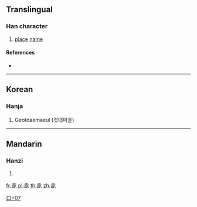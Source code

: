 ==Translingual==

===Han character===
{{Han char|rn=30|rad=口|as=07|sn=10|four=|canj=GIRP|ids=⿱去⿰口匕}}

# [[place]] [[name]]

====References====
* {{Han ref|kx=0193.051|dj=0413.160|hdz=10625.071|uh=551F|ud=21791}}

----

==Korean==

===Hanja===
{{ko-hanja|hangeul=것|rv=geot|mr=kŏt|y=kes|eumhun=[[땅]] [[이름]]|ehrv=ttang ireum|ehmr=ttang irûm|ehy=ttang ilum}}

# Geotdaemaeul (것대마을)

----

==Mandarin==

===Hanzi===
{{cmn-hanzi|pin=[[qù]] ([[qu4]])|wg=ch'ü<sup>4</sup>}}

# {{defn|lang=cmn|sort=口07}}

[[Category:Korean-only CJKV Characters|口+07]]

[[fr:唟]]
[[pl:唟]]
[[th:唟]]
[[zh:唟]]